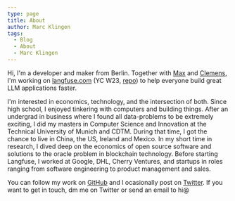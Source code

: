 ```yaml
---
type: page
title: About
author: Marc Klingen
tags:
  - Blog
  - About
  - Marc Klingen
---
```


Hi, I'm a developer and maker from Berlin. Together with [Max](https://twitter.com/maxdeichmann) and [Clemens](https://twitter.com/rawert), I'm working on [langfuse.com](https://langfuse.com) (YC W23, [repo](https://github.com/langfuse/langfuse)) to help everyone build great LLM applications faster.

I'm interested in economics, technology, and the intersection of both. Since high school, I enjoyed tinkering with computers and building things. After an undergrad in business where I found all data-problems to be extremely exciting, I did my masters in Computer Science and Innovation at the Technical University of Munich and CDTM. During that time, I got the chance to live in China, the US, Ireland and Mexico. In my short time in research, I dived deep on the economics of open source software and solutions to the oracle problem in blockchain technology. Before starting Langfuse, I worked at Google, DHL, Cherry Ventures, and startups in roles ranging from software engineering to product management and sales.

You can follow my work on [GitHub](https://github.com/marcklingen) and I ocasionally post on [Twitter](https://twitter.com/marcklingen). If you want to get in touch, dm me on Twitter or send an email to hi@
